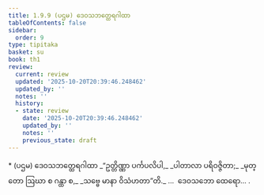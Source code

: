 ```yaml
---
title: 1.9.9 (ပဌမ) ဒေဝသဘတ္ထေရဂါထာ
tableOfContents: false
sidebar:
  order: 9
type: tipitaka
basket: su
book: th1
review:
  current: review
  updated: '2025-10-20T20:39:46.248462'
  updated_by: ''
  notes: ''
  history:
  - state: review
    date: '2025-10-20T20:39:46.248462'
    updated_by: ''
    notes: ''
    previous_state: draft
---
```



<DynamicBreadcrumb />


<ReviewStatus review={frontmatter.review} showDetails={true} />

<HypothesisAnnotation frontmatter={frontmatter} />

<Paragraph type="center" book="th1">
* (ပဌမ) ဒေဝသဘတ္ထေရဂါထာ
</Paragraph>

<Division number="89" book="th1" e="ch" v="19" p="239">

<Paragraph number="199" type="verses" book="th1">
_“ဥတ္တိဏ္ဏာ ပင်္ကပလိပါ,_  
_ပါတာလာ ပရိဝဇ္ဇိတာ;_  
_မုတ္တော ဩဃာ စ ဂန္ထာ စ,_  
_သဗ္ဗေ မာနာ ဝိသံဟတာ”တိ._  


</Paragraph>
</Division>

<Paragraph number="200" type="center" book="th1">
…  ဒေဝသဘော ထေရော… .
</Paragraph>